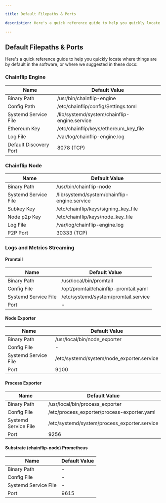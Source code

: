 ```yaml
---

title: Default Filepaths & Ports

description: Here's a quick reference guide to help you quickly locate where things are by default in the software, or where we suggested in these docs.

---
```



## Default Filepaths & Ports

Here's a quick reference guide to help you quickly locate where things are by default in the software, or where we suggested in these docs:

### Chainflip Engine

| Name                   | Default Value                                  |
|------------------------|-----------------------------------------------|
| Binary Path            | /usr/bin/chainflip-engine                    |
| Config Path            | /etc/chainflip/config/Settings.toml          |
| Systemd Service File   | /lib/systemd/system/chainflip-engine.service  |
| Ethereum Key           | /etc/chainflip/keys/ethereum_key_file        |
| Log File               | /var/log/chainflip-engine.log                |
| Default Discovery Port | 8078 (TCP)                                   |

### Chainflip Node

| Name                   | Default Value                                  |
|------------------------|-----------------------------------------------|
| Binary Path            | /usr/bin/chainflip-node                      |
| Systemd Service File   | /lib/systemd/system/chainflip-engine.service  |
| Subkey Key             | /etc/chainflip/keys/signing_key_file          |
| Node p2p Key           | /etc/chainflip/keys/node_key_file             |
| Log File               | /var/log/chainflip-engine.log                |
| P2P Port               | 30333 (TCP)                                  |

### Logs and Metrics Streaming

#### Promtail

| Name                  | Default Value                            |
|-----------------------|------------------------------------------|
| Binary Path           | /usr/local/bin/promtail                 |
| Config File           | /opt/promtail/chainflip-promtail.yaml   |
| Systemd Service File  | /etc/systemd/system/promtail.service    |
| Port                  | -                                       |


#### Node Exporter
| Name                  | Default Value                            |
|-----------------------|------------------------------------------|
| Binary Path           | /usr/local/bin/node_exporter            |
| Config File           | -                                       |
| Systemd Service File  | /etc/systemd/system/node_exporter.service |
| Port                  | 9100                                    |


#### Process Exporter

| Name                  | Default Value                                  |
|-----------------------|-----------------------------------------------|
| Binary Path           | /usr/local/bin/process_exporter              |
| Config File           | /etc/process_exporter/process-exporter.yaml  |
| Systemd Service File  | /etc/systemd/system/process_exporter.service |
| Port                  | 9256                                         |


#### Substrate (chainflip-node) Prometheus

| Name                  | Default Value                            |
|-----------------------|------------------------------------------|
| Binary Path           | -                                       |
| Config File           | -                                       |
| Systemd Service File  | -                                       |
| Port                  | 9615                                    |
